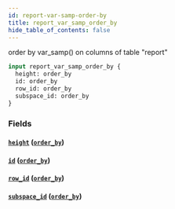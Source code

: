 ```yaml
---
id: report-var-samp-order-by
title: report_var_samp_order_by
hide_table_of_contents: false
---
```


order by var_samp() on columns of table "report"

```graphql
input report_var_samp_order_by {
  height: order_by
  id: order_by
  row_id: order_by
  subspace_id: order_by
}
```

### Fields

#### [`height`](#) ([`order_by`](../enums/order-by))

#### [`id`](#) ([`order_by`](../enums/order-by))

#### [`row_id`](#) ([`order_by`](../enums/order-by))

#### [`subspace_id`](#) ([`order_by`](../enums/order-by))

